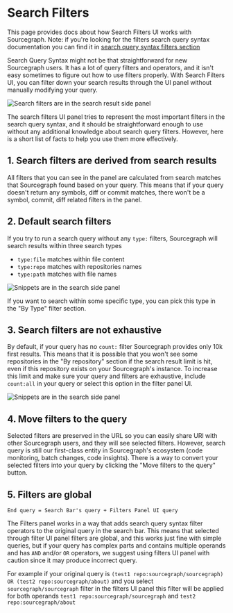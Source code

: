 # Search Filters

This page provides docs about how Search Filters UI works with Sourcegraph.
Note: if you're looking for the filters search query syntax documentation you can find it in
[search query syntax filters section](/code-search/queries#filters-all-searches)

Search Query Syntax might not be that straightforward for new Sourcegraph users. It has a lot of
query filters and operators, and it isn't easy sometimes to figure out how to use filters
properly. With Search Filters UI, you can filter down your search results through the UI panel
without manually modifying your query.

![Search filters are in the search result side panel](https://storage.googleapis.com/sourcegraph-assets/Docs/search-results-with-filters.png)

The search filters UI panel tries to represent the most important filters in the search query syntax,
and it should be straightforward enough to use without any additional knowledge about search
query filters. However, here is a short list of facts to help you use them more effectively.

## 1. Search filters are derived from search results

All filters that you can see in the panel are calculated from search matches that Sourcegraph
found based on your query. This means that if your query doesn't return any symbols, diff or commit
matches, there won't be a symbol, commit, diff related filters in the panel.

## 2. Default search filters

If you try to run a search query without any `type:` filters, Sourcegraph will search results within
three search types

- `type:file` matches within file content
- `type:repo` matches with repositories names
- `type:path` matches with file names

![Snippets are in the search side panel](https://storage.googleapis.com/sourcegraph-assets/Docs/search-filters-by-type.png)

If you want to search within some specific type, you can pick this type in the "By Type" filter section.

## 3. Search filters are not exhaustive

By default, if your query has no `count:` filter Sourcegraph provides only 10k first results.
This means that it is possible that you won't see some repositories in the "By repository" section
if the search result limit is hit, even if this repository exists on your Sourcegraph's instance.
To increase this limit and make sure your query and filters are exhaustive, include `count:all` in your query
or select this option in the filter panel UI.

![Snippets are in the search side panel](https://storage.googleapis.com/sourcegraph-assets/Docs/search-filters-exhastive.png)

## 4. Move filters to the query

Selected filters are preserved in the URL so you can easily share URl with other Sourcegraph users,
and they will see selected filters. However, search query is still our first-class entity in Sourcegraph's
ecosystem (code monitoring, batch changes, code insights). There is a way to convert your selected filters
into your query by clicking the "Move filters to the query" button.

## 5. Filters are global

`End query = Search Bar's query + Filters Panel UI query`

The Filters panel works in a way that adds search query syntax filter operators to the original query
in the search bar. This means that selected through filter UI panel filters are global, and  this
works just fine with simple queries, but if your query has complex parts and contains multiple operands
and has `AND` and/or `OR` operators, we suggest using filters UI panel with caution since it may produce
incorrect query.

For example if your original query is `(test1 repo:sourcegraph/sourcegraph) OR (test2 repo:sourcegraph/about)`
and you select `sourcegraph/sourcegraph` filter in the filters UI panel this filter will be applied for both
operands `test1 repo:sourcegraph/sourcegraph` and `test2 repo:sourcegraph/about`

